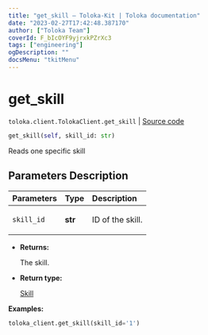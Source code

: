 ```yaml
---
title: "get_skill — Toloka-Kit | Toloka documentation"
date: "2023-02-27T17:42:48.387170"
author: ["Toloka Team"]
coverId: F_bIcOYF9yjrxkPZrXc3
tags: ["engineering"]
ogDescription: ""
docsMenu: "tkitMenu"
---
```


# get_skill
`toloka.client.TolokaClient.get_skill` | [Source code](https://github.com/Toloka/toloka-kit/blob/v1.1.4/src/client/__init__.py#L2126)

```python
get_skill(self, skill_id: str)
```

Reads one specific skill

## Parameters Description

| Parameters | Type | Description |
| :----------| :----| :-----------|
`skill_id`|**str**|<p>ID of the skill.</p>

* **Returns:**

  The skill.

* **Return type:**

  [Skill](/docs/toloka-kit/reference/toloka.client.skill.Skill)

**Examples:**

```python
toloka_client.get_skill(skill_id='1')
```